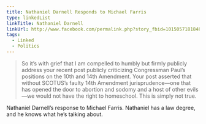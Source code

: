 ```yaml
---
title: Nathaniel Darnell Responds to Michael Farris
type: linkedList
linkTitle: Nathaniel Darnell
linkUrl: http://www.facebook.com/permalink.php?story_fbid=10150571818483383&id=786858382
tags:
  - Linked
  - Politics
---
```


> So it’s with grief that I am compelled to humbly but firmly publicly address your recent post publicly criticizing Congressman Paul’s positions on the 10th and 14th Amendment. Your post asserted that without SCOTUS’s faulty 14th Amendment jurisprudence—one that has opened the door to abortion and sodomy and a host of other evils—we would not have the right to homeschool. This is simply not true.

Nathaniel Darnell’s response to Michael Farris. Nathaniel has a law degree, and he knows what he’s talking about.
